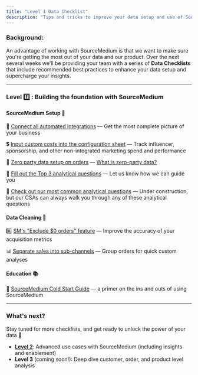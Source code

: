 ```yaml
---
title: "Level 1 Data Checklist"
description: "Tips and tricks to improve your data setup and use of SourceMedium"
---
```


### **Background:**

An advantage of working with SourceMedium is that we want to make sure you're getting the most out of your data and our product. Over the next several weeks we'll be providing your team with a series of **Data Checklists** that include recommended best practices to enhance your data setup and supercharge your insights. 

---

### **Level 1️⃣ : Building the foundation with SourceMedium**

#### SourceMedium Setup 🦾

🧩 [Connect all automated integrations](/data-inputs/platform-integration-instructions/all-available-integrations) — Get the most complete picture of your business

💲 [Input custom costs into the configuration sheet](/data-inputs/configuration-sheet/how-do-i-include-marketing-spend-through-the-cost-tab-of-the-configuration-sheet) — Track influencer, sponsorship, and other non-integrated marketing spend and performance

👋 [Zero party data setup on orders](/help-center/faq/account-management-faqs/best-practices-in-setting-up-a-post-purchase-hdyhau-survey) — [What is zero-party data?](https://www.the-future-of-commerce.com/2022/03/07/zero-party-data-definition-examples-benefits/)

🤔 [Fill out the Top 3 analytical questions](https://share.hsforms.com/12YlIhvZKSVysSYvnP1mZ7w4j6uk) — Let us know how we can guide you

💭 [Check out our most common analytical questions](/source-medium-university/getting-started/thinking-analytically/common-analytical-questions) — Under construction, but our CSAs can always walk you through any of these analytical questions

#### Data Cleaning 🧹

0️⃣ [SM's "Exclude \$0 orders" feature](/help-center/faq/dashboard-functionality-faqs/what-is-exclude-\$0-feature) — Improve the accuracy of your acquisition metrics

📊 [Separate sales into sub-channels](/data-inputs/configuration-sheet/how-can-i-create-order-channels-and-subchannels) — Group orders for quick custom analyses

#### Education 📚

🥶 [SourceMedium Cold Start Guide](/source-medium-university/getting-started/cold-start/cold-start-guide-home) — a primer on the ins and outs of using SourceMedium

---

### **What's next?**

Stay tuned for more checklists, and get ready to unlock the power of your data 🔐

- [**Level 2**](source-medium-university/getting-started/level-2-data-checklist): Advanced use cases with SourceMedium (including insights and enablement)
- **Level 3** (coming soon!): Deep dive customer, order, and product level analysis